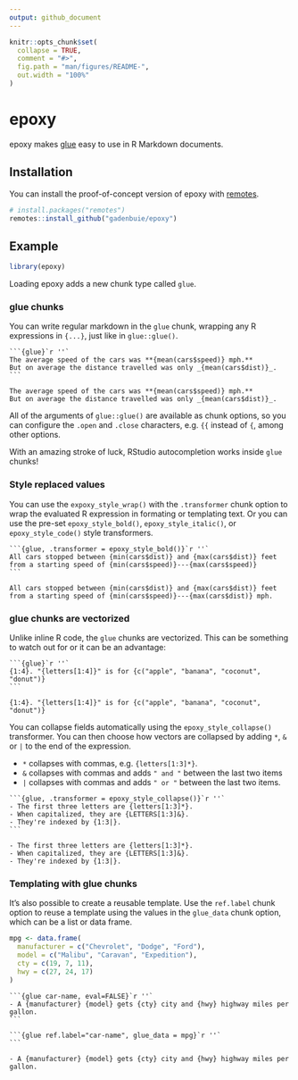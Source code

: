 ```yaml
---
output: github_document
---
```


<!-- README.md is generated from README.Rmd. Please edit that file -->

```r
knitr::opts_chunk$set(
  collapse = TRUE,
  comment = "#>",
  fig.path = "man/figures/README-",
  out.width = "100%"
)
```

# epoxy

<!-- badges: start -->
<!-- badges: end -->

epoxy makes [glue] easy to use in R Markdown documents.

## Installation

You can install the proof-of-concept version of epoxy with [remotes].

```r
# install.packages("remotes")
remotes::install_github("gadenbuie/epoxy")
```

## Example

```r
library(epoxy)
```

Loading epoxy adds a new chunk type called `glue`.

### glue chunks

You can write regular markdown in the `glue` chunk,
wrapping any R expressions in `{...}`,
just like in `glue::glue()`.

````
```{glue}`r ''`
The average speed of the cars was **{mean(cars$speed)} mph.**
But on average the distance travelled was only _{mean(cars$dist)}_.
```
````

```glue
The average speed of the cars was **{mean(cars$speed)} mph.**
But on average the distance travelled was only _{mean(cars$dist)}_.
```

All of the arguments of `glue::glue()` are available as chunk options,
so you can configure the `.open` and `.close` characters,
e.g. `{{` instead of `{`,
among other options.

With an amazing stroke of luck,
RStudio autocompletion works inside `glue` chunks!

### Style replaced values

You can use the `expoxy_style_wrap()` with the `.transformer` chunk option
to wrap the evaluated R expression in formating or templating text.
Or you can use the pre-set 
`epoxy_style_bold()`, `epoxy_style_italic()`, or `epoxy_style_code()`
style transformers.

````
```{glue, .transformer = epoxy_style_bold()}`r ''`
All cars stopped between {min(cars$dist)} and {max(cars$dist)} feet
from a starting speed of {min(cars$speed)}---{max(cars$speed)}
```
````

```glue
All cars stopped between {min(cars$dist)} and {max(cars$dist)} feet
from a starting speed of {min(cars$speed)}---{max(cars$dist)} mph.
```

### glue chunks are vectorized

Unlike inline R code, the `glue` chunks are vectorized.
This can be something to watch out for or it can be an advantage:

````
```{glue}`r ''`
{1:4}. "{letters[1:4]}" is for {c("apple", "banana", "coconut", "donut")}
```
````

```glue
{1:4}. "{letters[1:4]}" is for {c("apple", "banana", "coconut", "donut")}
```

You can collapse fields automatically using the `epoxy_style_collapse()` transformer.
You can then choose how vectors are collapsed by adding `*`, `&` or `|` 
to the end of the expression.

- `*` collapses with commas, e.g. `{letters[1:3]*}`.
- `&` collapses with commas and adds `" and "` between the last two items
- `|` collapses with commas and adds `" or "` between the last two items.

````
```{glue, .transformer = epoxy_style_collapse()}`r ''`
- The first three letters are {letters[1:3]*}.
- When capitalized, they are {LETTERS[1:3]&}.
- They're indexed by {1:3|}.
```
````

```glue
- The first three letters are {letters[1:3]*}.
- When capitalized, they are {LETTERS[1:3]&}.
- They're indexed by {1:3|}.
```

### Templating with glue chunks

It's also possible to create a reusable template.
Use the `ref.label` chunk option to reuse a template 
using the values in the `glue_data` chunk option,
which can be a list or data frame.

```r
mpg <- data.frame(
  manufacturer = c("Chevrolet", "Dodge", "Ford"),
  model = c("Malibu", "Caravan", "Expedition"),
  cty = c(19, 7, 11),
  hwy = c(27, 24, 17)
)
```

````
```{glue car-name, eval=FALSE}`r ''`
- A {manufacturer} {model} gets {cty} city and {hwy} highway miles per gallon.
```

```{glue ref.label="car-name", glue_data = mpg}`r ''`
```
````

```glue
- A {manufacturer} {model} gets {cty} city and {hwy} highway miles per gallon.
```

```glue
```



[glue]: https://glue.tidyverse.org
[remotes]: https://remotes.r-lib.org
